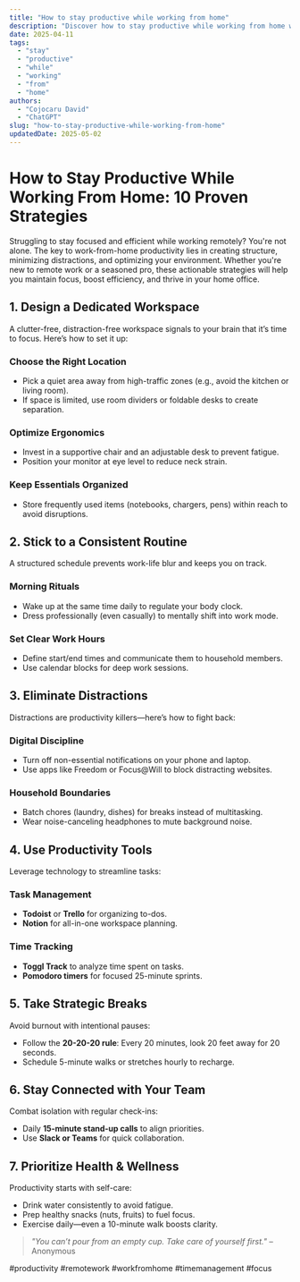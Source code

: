 ```yaml
---
title: "How to stay productive while working from home"
description: "Discover how to stay productive while working from home with this in-depth guide, providing actionable insights and practical tips to boost your knowledge and results."
date: 2025-04-11
tags:
  - "stay"
  - "productive"
  - "while"
  - "working"
  - "from"
  - "home"
authors:
  - "Cojocaru David"
  - "ChatGPT"
slug: "how-to-stay-productive-while-working-from-home"
updatedDate: 2025-05-02
---
```


# How to Stay Productive While Working From Home: 10 Proven Strategies  

Struggling to stay focused and efficient while working remotely? You're not alone. The key to work-from-home productivity lies in creating structure, minimizing distractions, and optimizing your environment. Whether you're new to remote work or a seasoned pro, these actionable strategies will help you maintain focus, boost efficiency, and thrive in your home office.  

## 1. Design a Dedicated Workspace  

A clutter-free, distraction-free workspace signals to your brain that it’s time to focus. Here’s how to set it up:  

### Choose the Right Location  
- Pick a quiet area away from high-traffic zones (e.g., avoid the kitchen or living room).  
- If space is limited, use room dividers or foldable desks to create separation.  

### Optimize Ergonomics  
- Invest in a supportive chair and an adjustable desk to prevent fatigue.  
- Position your monitor at eye level to reduce neck strain.  

### Keep Essentials Organized  
- Store frequently used items (notebooks, chargers, pens) within reach to avoid disruptions.  

## 2. Stick to a Consistent Routine  

A structured schedule prevents work-life blur and keeps you on track.  

### Morning Rituals  
- Wake up at the same time daily to regulate your body clock.  
- Dress professionally (even casually) to mentally shift into work mode.  

### Set Clear Work Hours  
- Define start/end times and communicate them to household members.  
- Use calendar blocks for deep work sessions.  

## 3. Eliminate Distractions  

Distractions are productivity killers—here’s how to fight back:  

### Digital Discipline  
- Turn off non-essential notifications on your phone and laptop.  
- Use apps like Freedom or Focus@Will to block distracting websites.  

### Household Boundaries  
- Batch chores (laundry, dishes) for breaks instead of multitasking.  
- Wear noise-canceling headphones to mute background noise.  

## 4. Use Productivity Tools  

Leverage technology to streamline tasks:  

### Task Management  
- **Todoist** or **Trello** for organizing to-dos.  
- **Notion** for all-in-one workspace planning.  

### Time Tracking  
- **Toggl Track** to analyze time spent on tasks.  
- **Pomodoro timers** for focused 25-minute sprints.  

## 5. Take Strategic Breaks  

Avoid burnout with intentional pauses:  

- Follow the **20-20-20 rule**: Every 20 minutes, look 20 feet away for 20 seconds.  
- Schedule 5-minute walks or stretches hourly to recharge.  

## 6. Stay Connected with Your Team  

Combat isolation with regular check-ins:  

- Daily **15-minute stand-up calls** to align priorities.  
- Use **Slack or Teams** for quick collaboration.  

## 7. Prioritize Health & Wellness  

Productivity starts with self-care:  

- Drink water consistently to avoid fatigue.  
- Prep healthy snacks (nuts, fruits) to fuel focus.  
- Exercise daily—even a 10-minute walk boosts clarity.  

> _"You can’t pour from an empty cup. Take care of yourself first."_ – Anonymous  

#productivity #remotework #workfromhome #timemanagement #focus